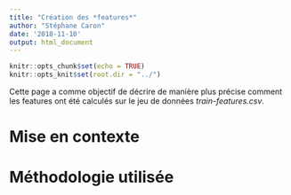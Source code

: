 ```yaml
---
title: "Création des *features*"
author: "Stéphane Caron"
date: '2018-11-10'
output: html_document
---
```


```r
knitr::opts_chunk$set(echo = TRUE)
knitr::opts_knit$set(root.dir = "../")
```

Cette page a comme objectif de décrire de manière plus précise comment les features ont été calculés sur le jeu de données *train-features.csv*.

# Mise en contexte

# Méthodologie utilisée
